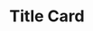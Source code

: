 ---
title: Title Card
published: 2023-01-01
description: ''
image: '0.jpg'
tags: [illu, gd]
category: 'logos'
draft: false 
---